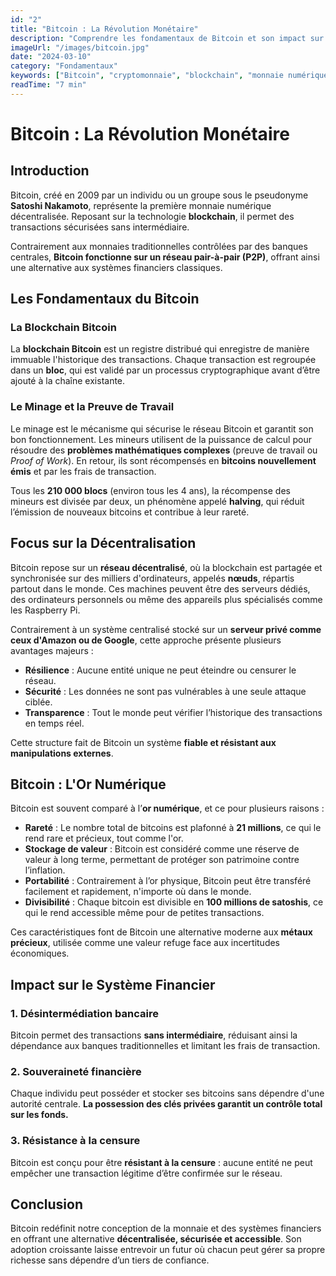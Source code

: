 ```yaml
---
id: "2"
title: "Bitcoin : La Révolution Monétaire"
description: "Comprendre les fondamentaux de Bitcoin et son impact sur le système financier mondial."
imageUrl: "/images/bitcoin.jpg"
date: "2024-03-10"
category: "Fondamentaux"
keywords: ["Bitcoin", "cryptomonnaie", "blockchain", "monnaie numérique", "décentralisation", "minage Bitcoin"]
readTime: "7 min"
---
```


# Bitcoin : La Révolution Monétaire

## Introduction

Bitcoin, créé en 2009 par un individu ou un groupe sous le pseudonyme **Satoshi Nakamoto**, représente la première monnaie numérique décentralisée. Reposant sur la technologie **blockchain**, il permet des transactions sécurisées sans intermédiaire.

Contrairement aux monnaies traditionnelles contrôlées par des banques centrales, **Bitcoin fonctionne sur un réseau pair-à-pair (P2P)**, offrant ainsi une alternative aux systèmes financiers classiques.

## Les Fondamentaux du Bitcoin

### La Blockchain Bitcoin

La **blockchain Bitcoin** est un registre distribué qui enregistre de manière immuable l'historique des transactions. Chaque transaction est regroupée dans un **bloc**, qui est validé par un processus cryptographique avant d’être ajouté à la chaîne existante.

### Le Minage et la Preuve de Travail

Le minage est le mécanisme qui sécurise le réseau Bitcoin et garantit son bon fonctionnement. Les mineurs utilisent de la puissance de calcul pour résoudre des **problèmes mathématiques complexes** (preuve de travail ou *Proof of Work*). En retour, ils sont récompensés en **bitcoins nouvellement émis** et par les frais de transaction.

Tous les **210 000 blocs** (environ tous les 4 ans), la récompense des mineurs est divisée par deux, un phénomène appelé **halving**, qui réduit l’émission de nouveaux bitcoins et contribue à leur rareté.

## Focus sur la Décentralisation

Bitcoin repose sur un **réseau décentralisé**, où la blockchain est partagée et synchronisée sur des milliers d'ordinateurs, appelés **nœuds**, répartis partout dans le monde. Ces machines peuvent être des serveurs dédiés, des ordinateurs personnels ou même des appareils plus spécialisés comme les Raspberry Pi.

Contrairement à un système centralisé stocké sur un **serveur privé comme ceux d'Amazon ou de Google**, cette approche présente plusieurs avantages majeurs :

- **Résilience** : Aucune entité unique ne peut éteindre ou censurer le réseau.
- **Sécurité** : Les données ne sont pas vulnérables à une seule attaque ciblée.
- **Transparence** : Tout le monde peut vérifier l’historique des transactions en temps réel.

Cette structure fait de Bitcoin un système **fiable et résistant aux manipulations externes**.

## Bitcoin : L'Or Numérique

Bitcoin est souvent comparé à l’**or numérique**, et ce pour plusieurs raisons :

- **Rareté** : Le nombre total de bitcoins est plafonné à **21 millions**, ce qui le rend rare et précieux, tout comme l'or.
- **Stockage de valeur** : Bitcoin est considéré comme une réserve de valeur à long terme, permettant de protéger son patrimoine contre l’inflation.
- **Portabilité** : Contrairement à l’or physique, Bitcoin peut être transféré facilement et rapidement, n'importe où dans le monde.
- **Divisibilité** : Chaque bitcoin est divisible en **100 millions de satoshis**, ce qui le rend accessible même pour de petites transactions.

Ces caractéristiques font de Bitcoin une alternative moderne aux **métaux précieux**, utilisée comme une valeur refuge face aux incertitudes économiques.

## Impact sur le Système Financier

### 1. Désintermédiation bancaire
Bitcoin permet des transactions **sans intermédiaire**, réduisant ainsi la dépendance aux banques traditionnelles et limitant les frais de transaction.

### 2. Souveraineté financière
Chaque individu peut posséder et stocker ses bitcoins sans dépendre d'une autorité centrale. **La possession des clés privées garantit un contrôle total sur les fonds.**

### 3. Résistance à la censure
Bitcoin est conçu pour être **résistant à la censure** : aucune entité ne peut empêcher une transaction légitime d’être confirmée sur le réseau.

## Conclusion

Bitcoin redéfinit notre conception de la monnaie et des systèmes financiers en offrant une alternative **décentralisée, sécurisée et accessible**. Son adoption croissante laisse entrevoir un futur où chacun peut gérer sa propre richesse sans dépendre d’un tiers de confiance.